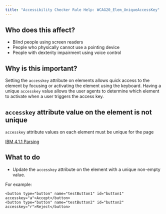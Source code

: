 ```yaml
---
title: "Accessibility Checker Rule Help: WCAG20_Elem_UniqueAccessKey"
---
```


<div className="toolHelp">
<Row>
<Column colLg={5} colMd={3} colSm={4} className="toolLeft">

## Who does this affect?

* Blind people using screen readers
* People who physically cannot use a pointing device
* People with dexterity impairment using voice control

## Why is this important?

Setting the `accesskey` attribute on elements allows quick access to the element by focusing or activating the element using the keyboard. Having a unique `accesskey` value allows the user agents to determine which element to activate when a user triggers the access key.

</Column>
<Column colLg={11} colMd={5} colSm={4} className="toolMain">

<div id="locLevel"></div>

## `accesskey` attribute value on the element is not unique
`accesskey` attribute values on each element must be unique for the page

[IBM 4.1.1 Parsing](http://www.ibm.com/able/guidelines/ci162/parsing.html)

<div id="locSnippet"></div>

## What to do

* Update the `accesskey` attribute on the element with a unique non-empty value.

For example:

 ```
 <button type="button" name="testButton1" id="button1" accesskey="a">Accept</button>
 <button type="button" name="testButton2" id="button2" accesskey="r">Reject</button>
 ```

</Column>
</Row>
</div>
